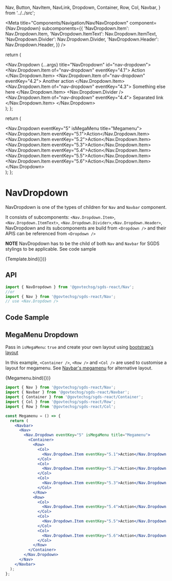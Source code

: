   Nav,
  Button,
  NavItem,
  NavLink,
  Dropdown,
  Container,
  Row,
  Col,
  Navbar,
} from '../../src';

<Meta
  title="Components/Navigation/Nav/NavDropdown"
  component={Nav.Dropdown}
  subcomponents={{
    'NavDropdown.Item': Nav.Dropdown.Item,
    'NavDropdown.ItemText': Nav.Dropdown.ItemText,
    'NavDropdown.Divider': Nav.Dropdown.Divider,
    'NavDropdown.Header': Nav.Dropdown.Header,
  }}
/>

  return (
    <Navbar>
      <Nav>
        <Nav.Dropdown {...args} title="NavDropdown" id="nav-dropdown">
          <Nav.Dropdown.Item of="nav-dropdown" eventKey="4.1">
            Action
          </Nav.Dropdown.Item>
          <Nav.Dropdown.Item of="nav-dropdown" eventKey="4.2">
            Another action
          </Nav.Dropdown.Item>
          <Nav.Dropdown.Item of="nav-dropdown" eventKey="4.3">
            Something else here
          </Nav.Dropdown.Item>
          <Nav.Dropdown.Divider />
          <Nav.Dropdown.Item of="nav-dropdown" eventKey="4.4">
            Separated link
          </Nav.Dropdown.Item>
        </Nav.Dropdown>
      </Nav>
    </Navbar>
  );
};

  return (
    <Navbar>
      <Nav>
        <Nav.Dropdown eventKey="5" isMegaMenu title="Megamenu">
          <Container>
            <Row>
              <Col>
                <Nav.Dropdown.Item eventKey="5.1">Action</Nav.Dropdown.Item>
              </Col>
              <Col>
                <Nav.Dropdown.Item eventKey="5.2">Action</Nav.Dropdown.Item>
              </Col>
              <Col>
                <Nav.Dropdown.Item eventKey="5.3">Action</Nav.Dropdown.Item>
              </Col>
            </Row>
            <Row>
              <Col>
                <Nav.Dropdown.Item eventKey="5.4">Action</Nav.Dropdown.Item>
              </Col>
              <Col>
                <Nav.Dropdown.Item eventKey="5.5">Action</Nav.Dropdown.Item>
              </Col>
              <Col>
                <Nav.Dropdown.Item eventKey="5.6">Action</Nav.Dropdown.Item>
              </Col>
            </Row>
          </Container>
        </Nav.Dropdown>
      </Nav>
    </Navbar>
  );
};

# NavDropdown

NavDropdown is one of the types of children for `Nav` and `Navbar` component.

It consists of subcomponents: `<Nav.Dropdown.Item>`, `<Nav.Dropdown.ItemText>`, `<Nav.Dropdown.Divider>`,`<Nav.Dropdown.Header>`,  
NavDropdown and its subcomponents are build from `<Dropdown />` and their APIS can be referenced from `<Dropdown />`

**NOTE** NavDropdown has to be the child of both `Nav` and `Navbar` for SGDS stylings to be applicable. See code sample

<Canvas>
  <Story height="250px" name="Default">
    {Template.bind({})}
  </Story>
</Canvas>

## API

```jsx
import { NavDropdown } from '@govtechsg/sgds-react/Nav';
//or
import { Nav } from '@govtechsg/sgds-react/Nav';
// use <Nav.Dropdown />
```

<ArgsTable story="Default" />

## Code Sample

## MegaMenu Dropdown

Pass in `isMegaMenu`: `true` and create your own layout using [bootstrap's layout](https://getbootstrap.com/docs/5.0/layout/containers/)

In this example, `<Container />`, `<Row />` and `<Col />` are used to customise a layout for megamenu. See [Navbar's megamenu](/docs/components-navigation-navbar--default-story)
for alternative layout.

<Canvas>
  <Story height="250px" name="Megamenu">
    {Megamenu.bind({})}
  </Story>
</Canvas>

```jsx
import { Nav } from '@govtechsg/sgds-react/Nav';
import { Navbar } from '@govtechsg/sgds-react/Navbar';
import { Container } from '@govtechsg/sgds-react/Container';
import { Col } from '@govtechsg/sgds-react/Row';
import { Row } from '@govtechsg/sgds-react/Col';

const Megamenu = () => {
  return (
    <Navbar>
      <Nav>
        <Nav.Dropdown eventKey="5" isMegaMenu title="Megamenu">
          <Container>
            <Row>
              <Col>
                <Nav.Dropdown.Item eventKey="5.1">Action</Nav.Dropdown.Item>
              </Col>
              <Col>
                <Nav.Dropdown.Item eventKey="5.2">Action</Nav.Dropdown.Item>
              </Col>
              <Col>
                <Nav.Dropdown.Item eventKey="5.3">Action</Nav.Dropdown.Item>
              </Col>
            </Row>
            <Row>
              <Col>
                <Nav.Dropdown.Item eventKey="5.4">Action</Nav.Dropdown.Item>
              </Col>
              <Col>
                <Nav.Dropdown.Item eventKey="5.5">Action</Nav.Dropdown.Item>
              </Col>
              <Col>
                <Nav.Dropdown.Item eventKey="5.6">Action</Nav.Dropdown.Item>
              </Col>
            </Row>
          </Container>
        </Nav.Dropdown>
      </Nav>
    </Navbar>
  );
};
```
